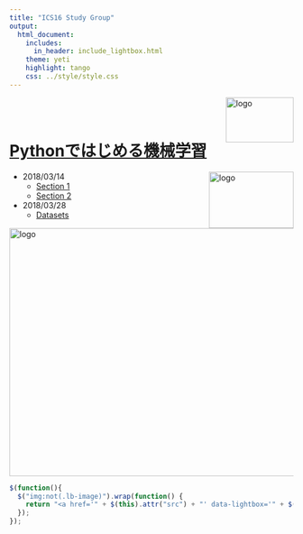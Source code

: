 ```yaml
---
title: "ICS16 Study Group"
output:
  html_document:
    includes:
      in_header: include_lightbox.html
    theme: yeti
    highlight: tango
    css: ../style/style.css
---
```



<img src="../images/logo.jpg" alt="logo" width="120" height="80" align = "right">

<br></br>

# [Pythonではじめる機械学習](https://www.oreilly.co.jp/books/9784873117980/)

<img src="../images/python_ml.jpeg" alt="logo" width="150" height="100" align = "right">


- 2018/03/14
    - [Section 1](http://nbviewer.jupyter.org/github/Kthyntr/ics16_python_ml/blob/master/docs/section_1.ipynb)
    - [Section 2](http://nbviewer.jupyter.org/github/Kthyntr/ics16_python_ml/blob/master/docs/section_2.ipynb)

- 2018/03/28
    - [Datasets](http://nbviewer.jupyter.org/github/Kthyntr/ics16_python_ml/blob/master/docs/ML_dataset.ipynb)



<img src="../images/ml_map.png" alt="logo" width="660" height="440" align = "center">


```js
$(function(){
  $("img:not(.lb-image)").wrap(function() {
    return "<a href='" + $(this).attr("src") + "' data-lightbox='" + $(this).attr("scr") + "'></a>";
  });
});
```

